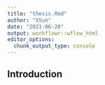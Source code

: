 ```yaml
---
title: "thesis.Rmd"
author: "XSun"
date: "2021-06-28"
output: workflowr::wflow_html
editor_options:
  chunk_output_type: console
---
```


## Introduction

```r

```

